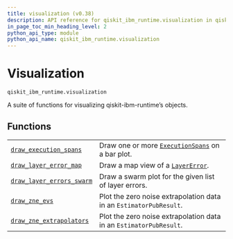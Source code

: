 ```yaml
---
title: visualization (v0.38)
description: API reference for qiskit_ibm_runtime.visualization in qiskit-ibm-runtime v0.38
in_page_toc_min_heading_level: 2
python_api_type: module
python_api_name: qiskit_ibm_runtime.visualization
---
```


<span id="visualization-qiskit-ibm-runtime-visualization" />

<span id="module-qiskit_ibm_runtime.visualization" />

# Visualization

`qiskit_ibm_runtime.visualization`

A suite of functions for visualizing qiskit-ibm-runtime’s objects.

## Functions

|                                                                                                                               |                                                                                                                                         |
| ----------------------------------------------------------------------------------------------------------------------------- | --------------------------------------------------------------------------------------------------------------------------------------- |
| [`draw_execution_spans`](visualization-draw-execution-spans "qiskit_ibm_runtime.visualization.draw_execution_spans")          | Draw one or more [`ExecutionSpans`](execution-span-execution-spans "qiskit_ibm_runtime.execution_span.ExecutionSpans") on a bar plot.   |
| [`draw_layer_error_map`](visualization-draw-layer-error-map "qiskit_ibm_runtime.visualization.draw_layer_error_map")          | Draw a map view of a [`LayerError`](utils-noise-learner-result-layer-error "qiskit_ibm_runtime.utils.noise_learner_result.LayerError"). |
| [`draw_layer_errors_swarm`](visualization-draw-layer-errors-swarm "qiskit_ibm_runtime.visualization.draw_layer_errors_swarm") | Draw a swarm plot for the given list of layer errors.                                                                                   |
| [`draw_zne_evs`](visualization-draw-zne-evs "qiskit_ibm_runtime.visualization.draw_zne_evs")                                  | Plot the zero noise extrapolation data in an `EstimatorPubResult`.                                                                      |
| [`draw_zne_extrapolators`](visualization-draw-zne-extrapolators "qiskit_ibm_runtime.visualization.draw_zne_extrapolators")    | Plot the zero noise extrapolation data in an `EstimatorPubResult`.                                                                      |

